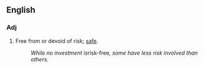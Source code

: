 ==English==

===Adj===
{{en-adj}}

# Free from or devoid of risk; [[safe]].
#: ''While no investment is ''risk-free'', some have less risk involved than others.''